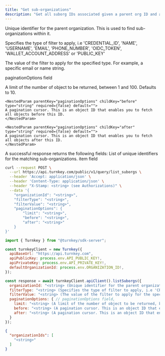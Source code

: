 ```yaml
---
title: "Get sub-organizations"
description: "Get all suborg IDs associated given a parent org ID and an optional filter."
---
```



<EndpointPath type="query" path="list_suborgs" />

<Authorizations />

<H3Bordered text="Body" />

<ParamField body="organizationId" type="string" required={true}>

Unique identifier for the parent organization. This is used to find sub-organizations within it.
</ParamField>

<ParamField body="filterType" type="string" required={false}>

Specifies the type of filter to apply, i.e 'CREDENTIAL_ID', 'NAME', 'USERNAME', 'EMAIL', 'PHONE_NUMBER', 'OIDC_TOKEN', 'WALLET_ACCOUNT_ADDRESS' or 'PUBLIC_KEY'
</ParamField>

<ParamField body="filterValue" type="string" required={false}>

The value of the filter to apply for the specified type. For example, a specific email or name string.
</ParamField>

<ParamField body="paginationOptions" type="object" required={false} path="paginationOptions">
  <p>paginationOptions field</p>
  <Expandable title="details">
    <NestedParam parentKey="paginationOptions" childKey="limit" type="string" required={false} default="">
    A limit of the number of object to be returned, between 1 and 100. Defaults to 10.
    </NestedParam>
    
    <NestedParam parentKey="paginationOptions" childKey="before" type="string" required={false} default="">
    A pagination cursor. This is an object ID that enables you to fetch all objects before this ID.
    </NestedParam>
    
    <NestedParam parentKey="paginationOptions" childKey="after" type="string" required={false} default="">
    A pagination cursor. This is an object ID that enables you to fetch all objects after this ID.
    </NestedParam>
  </Expandable>
</ParamField>

<H3Bordered text="Response" />
A successful response returns the following fields:

<ResponseField name="organizationIds" type="array" required={true}>
  List of unique identifiers for the matching sub-organizations.
  <Expandable title="organizationIds details">
    <NestedParam parentKey="organizationIds" childKey="item" type="string" required={true}>
item field
</NestedParam>

  </Expandable>
</ResponseField>

<RequestExample>

```bash title="cURL"
curl --request POST \
  --url https://api.turnkey.com/public/v1/query/list_suborgs \
  --header 'Accept: application/json' \
  --header 'Content-Type: application/json' \
  --header "X-Stamp: <string> (see Authorizations)" \
  --data '{
    "organizationId": "<string>",
    "filterType": "<string>",
    "filterValue": "<string>",
    "paginationOptions": {
        "limit": "<string>",
        "before": "<string>",
        "after": "<string>"
    }
}'
```

```javascript title="JavaScript"
import { Turnkey } from "@turnkey/sdk-server";

const turnkeyClient = new Turnkey({
  apiBaseUrl: "https://api.turnkey.com",
  apiPublicKey: process.env.API_PUBLIC_KEY!,
  apiPrivateKey: process.env.API_PRIVATE_KEY!,
  defaultOrganizationId: process.env.ORGANIZATION_ID!,
});

const response = await turnkeyClient.apiClient().listSuborgs({
  organizationId: "<string> (Unique identifier for the parent organization. This is used to find sub-organizations within it.)",
  filterType: "<string> (Specifies the type of filter to apply, i.e 'CREDENTIAL_ID', 'NAME', 'USERNAME', 'EMAIL', 'PHONE_NUMBER', 'OIDC_TOKEN', 'WALLET_ACCOUNT_ADDRESS' or 'PUBLIC_KEY')",
  filterValue: "<string> (The value of the filter to apply for the specified type. For example, a specific email or name string.)",
  paginationOptions: { // paginationOptions field,
    limit: "<string> (A limit of the number of object to be returned, between 1 and 100. Defaults to 10.)",
    before: "<string> (A pagination cursor. This is an object ID that enables you to fetch all objects before this ID.)",
    after: "<string> (A pagination cursor. This is an object ID that enables you to fetch all objects after this ID.)",
  }
});
```

</RequestExample>

<ResponseExample>

```json 200
{
  "organizationIds": [
    "<string>"
  ]
}
```

</ResponseExample>

